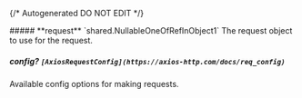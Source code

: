 {/* Autogenerated DO NOT EDIT  */}

<Collapsible>
    ##### **request** `shared.NullableOneOfRefInObject1`
    The request object to use for the request.
    <Collapsible.Break/>
    <NullableOneOfRefInObject1/>
</Collapsible>

##### **config?** `[AxiosRequestConfig](https://axios-http.com/docs/req_config)`
Available config options for making requests.

